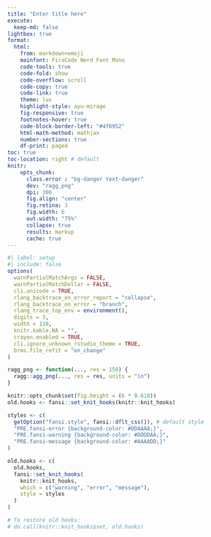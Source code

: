 ```yaml
---
title: "Enter title here"
execute:
  keep-md: false
lightbox: true  
format:
  html:
    from: markdown+emoji
    mainfont: FiraCode Nerd Font Mono
    code-tools: true
    code-fold: show
    code-overflow: scroll
    code-copy: true
    code-link: true
    theme: lux
    highlight-style: ayu-mirage
    fig-responsive: true 
    footnotes-hover: true
    code-block-border-left: "#4f6952"
    html-math-method: mathjax
    number-sections: true
    df-print: paged
toc: true
toc-location: right # default
knitr:
    opts_chunk:
      class.error : "bg-danger text-danger"
      dev: "ragg_png"
      dpi: 300
      fig.align: "center"
      fig.retina: 3
      fig.width: 6
      out.width: "75%"
      collapse: true
      results: markup
      cache: true
---
```


```r
#| label: setup
#| include: false
options(
  warnPartialMatchArgs = FALSE,
  warnPartialMatchDollar = FALSE,
  cli.unicode = TRUE,
  rlang_backtrace_on_error_report = "collapse",
  rlang_backtrace_on_error = "branch",
  rlang_trace_top_env = environment(),
  digits = 3,
  width = 110,
  knitr.kable.NA = "",
  crayon.enabled = TRUE,
  cli.ignore_unknown_rstudio_theme = TRUE,
  brms.file_refit = "on_change"
)

ragg_png <- function(..., res = 150) {
  ragg::agg_png(..., res = res, units = "in")
}

knitr::opts_chunk$set(fig.height = (6 * 0.618))
old.hooks <- fansi::set_knit_hooks(knitr::knit_hooks)

styles <- c(
  getOption("fansi.style", fansi::dflt_css()), # default style
  "PRE.fansi-error {background-color: #DDAAAA;}",
  "PRE.fansi-warning {background-color: #DDDDAA;}",
  "PRE.fansi-message {background-color: #AAAADD;}"
)

old.hooks <- c(
  old.hooks,
  fansi::set_knit_hooks(
    knitr::knit_hooks,
    which = c("warning", "error", "message"),
    style = styles
  )
)

# To restore old hooks:
# do.call(knitr::knit_hooks$set, old.hooks)
```
